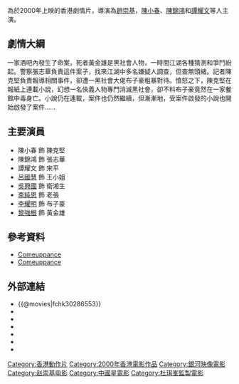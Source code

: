 {{Infobox Film
| name = 天有眼
| original_name = ''{{lang|en|Comeuppance}}''
| caption = 
| director = [[趙崇基|趙崇基]]
| producer = [[杜琪峰|杜琪峰]]
| producer_2 = [[向華強|向華強]]
| writer = [[李純恩|李純恩]]、[[唐素芬|唐素芬]]、趙崇基
| starring = [[陳小春|陳小春]]<br />[[陳錦鴻|陳錦鴻]]<br />[[譚耀文|譚耀文]]
| cinematography = [[張東亮|張東亮]]
| editing = [[尹喆|尹喆]]
| music =  陳守樸、歐陽燊、梁翹柏
| production_company = [[銀河映像(香港)有限公司|銀河映像(香港)有限公司]]<br />[[一百年電影有限公司|一百年電影有限公司]]
| distributor = [[中國星集團有限公司|中國星集團有限公司]]
| released = {{HK}}：{{film date|2000|11|16}}
| runtime = 102 分钟
| country = {{香港電影產地}}
| language = 粵語
| gross  = HK $ 243,650.00
| preceded_by = 
| followed_by = 
| amg_id = 1:246272
| imdb_id = tt0286553
}}

{{engname|《天有眼》|''Comeuppance''}}為於2000年上映的香港劇情片，導演為[[趙崇基|趙崇基]]，[[陳小春|陳小春]]、[[陳錦鴻|陳錦鴻]]和[[譚耀文|譚耀文]]等人主演。

== 劇情大綱 ==
一家酒吧內發生了命案，死者黃金雄是黑社會人物，一時間江湖各種猜測和爭鬥紛起。警察張志華負責這件案子，找來江湖中多名嫌疑人調查，但查無頭緒。記者陳克堅負責報導相關事件，卻遭一黑社會大佬布子豪粗暴對待。憤怒之下，陳克堅在報紙上連載小說，幻想一名俠義人物專門消滅黑社會，卻不料布子豪竟然在一家餐館中毒身亡。小說仍在連載，案件也仍然繼續，但漸漸地，受案件啟發的小說也開始啟發了案件……

== 主要演員 ==
* 陳小春 飾 陳克堅
* 陳錦鴻 飾 張志華
* 譚耀文 飾 宋平
* [[呂國慧|呂國慧]] 飾 王小姐
* [[吳興國|吳興國]] 飾 衛湘生
* [[李純恩|李純恩]] 飾 老張
* [[李耀明|李耀明]] 飾 布子豪
* [[黎強根|黎強根]] 飾 黃金雄

==參考資料==
*[http://www.hkfilm.net/comeup.htm Comeuppance] {{Wayback|url=http://www.hkfilm.net/comeup.htm |date=20150924030632 }}
*[http://www.lovehkfilm.com/reviews/comeuppance.htm Comeuppance] {{Wayback|url=http://www.lovehkfilm.com/reviews/comeuppance.htm |date=20210102194853 }}

==外部連結==
*{{@movies|fchk30286553}}
*{{hkmdb title|8860}}
*{{Mtime|13784}}
*{{douban}}
*{{rotten-tomatoes|comeuppance}}
*{{Amg movie|246272}}
*{{imdb title|0286553}}

{{杜琪峰}}
[[Category:香港動作片|Category:香港動作片]]
[[Category:2000年香港電影作品|Category:2000年香港電影作品]]
[[Category:銀河映像電影|Category:銀河映像電影]]
[[Category:赵崇基电影|Category:赵崇基电影]]
[[Category:中國星電影|Category:中國星電影]]
[[Category:杜琪峯監製電影|Category:杜琪峯監製電影]]
